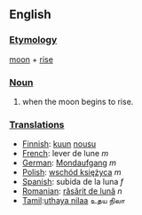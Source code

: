 ==English==

===[[Etymology]]===
[[moon]] + [[rise]]

===[[Noun]]===
# when the moon begins to rise.

===[[Translations]]===
*[[Finnish]]: [[kuu]]n [[nousu]]
*[[French]]: lever de lune ''m''
*[[German]]: [[Mondaufgang]] ''m''
*[[Polish]]: [[wschód księżyca]] ''m''
*[[Spanish]]: subida de la luna ''f''
*[[Romanian]]: [[răsărit de lună]] ''n''
*[[Tamil]]:[[uthaya nilaa]] உதய நிலா